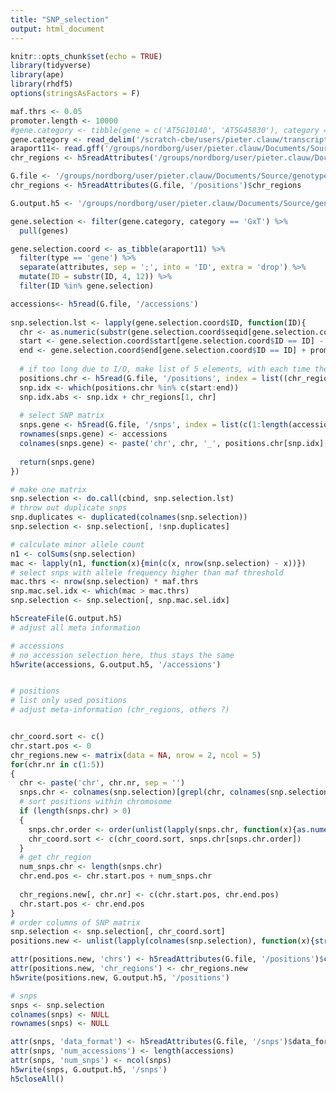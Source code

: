 ```yaml
---
title: "SNP_selection"
output: html_document
---
```


```r
knitr::opts_chunk$set(echo = TRUE)
library(tidyverse)
library(ape)
library(rhdf5)
options(stringsAsFactors = F)
```



```r
maf.thrs <- 0.05
promoter.length <- 10000
#gene.category <- tibble(gene = c('AT5G10140', 'AT5G45830'), category = c('GxT', 'GxT'))
gene.category <- read_delim('/scratch-cbe/users/pieter.clauw/transcriptome/gwas/Category_genes.txt', delim = '\t')
araport11<- read.gff('/groups/nordborg/user/pieter.clauw/Documents/Source/Araport11/Araport11_GFF3_genes_transposons.201606.gff')
chr_regions <- h5readAttributes('/groups/nordborg/user/pieter.clauw/Documents/Source/genotypes_for_pygwas/1.0.0/1001genomes_R_compatible/all_chromosomes_binary_gzip_attrs.hdf5', '/positions')$chr_regions

G.file <- '/groups/nordborg/user/pieter.clauw/Documents/Source/genotypes_for_pygwas/1.0.0/1001genomes_R_compatible/all_chromosomes_binary_gzip_attrs.hdf5'
chr_regions <- h5readAttributes(G.file, '/positions')$chr_regions

G.output.h5 <- '/groups/nordborg/user/pieter.clauw/Documents/Source/genotypes_for_pygwas/1.0.0/1001genomes_R_compatible/all_chromosomes_binary_gzip_attrs_subsetTEST.hdf5'
```


```r
gene.selection <- filter(gene.category, category == 'GxT') %>%
  pull(genes)

```


```r
gene.selection.coord <- as_tibble(araport11) %>%
  filter(type == 'gene') %>%
  separate(attributes, sep = ';', into = 'ID', extra = 'drop') %>%
  mutate(ID = substr(ID, 4, 12)) %>%
  filter(ID %in% gene.selection)
```

```r
accessions<- h5read(G.file, '/accessions')
  
snp.selection.lst <- lapply(gene.selection.coord$ID, function(ID){
  chr <- as.numeric(substr(gene.selection.coord$seqid[gene.selection.coord$ID == ID], 4, 4))
  start <- gene.selection.coord$start[gene.selection.coord$ID == ID] - promoter.length
  end <- gene.selection.coord$end[gene.selection.coord$ID == ID] + promoter.length
  
  # if too long due to I/O, make list of 5 elements, with each time the list of positions for one chromosome
  positions.chr <- h5read(G.file, '/positions', index = list((chr_regions[1,chr] + 1): (chr_regions[2,chr])))
  snp.idx <- which(positions.chr %in% c(start:end))
  snp.idx.abs <- snp.idx + chr_regions[1, chr]
  
  # select SNP matrix
  snps.gene <- h5read(G.file, '/snps', index = list(c(1:length(accessions)) ,snp.idx.abs))
  rownames(snps.gene) <- accessions
  colnames(snps.gene) <- paste('chr', chr, '_', positions.chr[snp.idx], sep = '')
  
  return(snps.gene)
})

# make one matrix
snp.selection <- do.call(cbind, snp.selection.lst)
# throw out duplicate snps
snp.duplicates <- duplicated(colnames(snp.selection))
snp.selection <- snp.selection[, !snp.duplicates]
```

```r
# calculate minor allele count
n1 <- colSums(snp.selection)
mac <- lapply(n1, function(x){min(c(x, nrow(snp.selection) - x))})
# select snps with allele frequency higher than maf threshold
mac.thrs <- nrow(snp.selection) * maf.thrs
snp.mac.sel.idx <- which(mac > mac.thrs)
snp.selection <- snp.selection[, snp.mac.sel.idx]
```


```r
h5createFile(G.output.h5)
# adjust all meta information

# accessions
# no accession selection here, thus stays the same
h5write(accessions, G.output.h5, '/accessions')


# positions
# list only used positions
# adjust meta-information (chr_regions, others ?)


chr_coord.sort <- c()
chr.start.pos <- 0
chr_regions.new <- matrix(data = NA, nrow = 2, ncol = 5)
for(chr.nr in c(1:5))
{
  chr <- paste('chr', chr.nr, sep = '')
  snps.chr <- colnames(snp.selection)[grepl(chr, colnames(snp.selection))]
  # sort positions within chromosome
  if (length(snps.chr) > 0)
  {
    snps.chr.order <- order(unlist(lapply(snps.chr, function(x){as.numeric(strsplit(x, '_')[[1]][2])})))
    chr_coord.sort <- c(chr_coord.sort, snps.chr[snps.chr.order])
  }
  # get chr_region
  num_snps.chr <- length(snps.chr)
  chr.end.pos <- chr.start.pos + num_snps.chr
  
  chr_regions.new[, chr.nr] <- c(chr.start.pos, chr.end.pos)
  chr.start.pos <- chr.end.pos
}
# order columns of SNP matrix
snp.selection <- snp.selection[, chr_coord.sort]
positions.new <- unlist(lapply(colnames(snp.selection), function(x){strsplit(x, '_')[[1]][2]}))

attr(positions.new, 'chrs') <- h5readAttributes(G.file, '/positions')$chrs
attr(positions.new, 'chr_regions') <- chr_regions.new
h5write(positions.new, G.output.h5, '/positions')

# snps
snps <- snp.selection
colnames(snps) <- NULL
rownames(snps) <- NULL

attr(snps, 'data_format') <- h5readAttributes(G.file, '/snps')$data_format
attr(snps, 'num_accessions') <- length(accessions)
attr(snps, 'num_snps') <- ncol(snps)
h5write(snps, G.output.h5, '/snps')
h5closeAll()
```



